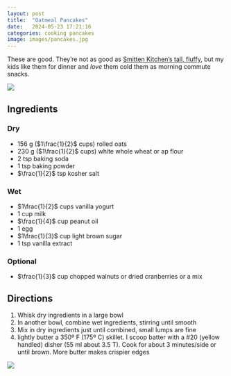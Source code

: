 ```yaml
---
layout: post
title:  "Oatmeal Pancakes"
date:   2024-05-23 17:21:16
categories: cooking pancakes
image: images/pancakes.jpg
---
```

These are good.  They're not as good as [Smitten Kitchen's tall, fluffy](https://smittenkitchen.com/2017/05/tall-fluffy-buttermilk-pancakes/), but my kids like them for dinner and *love* them cold them as morning commute snacks.

![](images/pancakes.jpg){fig-alt="a plate of pancakes"}

## Ingredients

### Dry
- $156$ g ($1\frac{1}{2}$ cups) rolled oats
- $230$ g ($1\frac{1}{2}$ cups) white whole wheat or ap flour
- $2$ tsp baking soda
- $1$ tsp baking powder
- $\frac{1}{2}$ tsp kosher salt

### Wet
- $1\frac{1}{2}$ cups vanilla yogurt
- $1$ cup milk
- $\frac{1}{4}$ cup peanut oil
- $1$ egg
- $1\frac{1}{3}$ cup light brown sugar
- $1$ tsp vanilla extract

### Optional
- $\frac{1}{3}$ cup chopped walnuts or dried cranberries or a mix

## Directions

1. Whisk dry ingredients in a large bowl
2. In another bowl, combine wet ingredients, stirring until smooth
3. Mix in dry ingredients just until combined, small lumps are fine
4. lightly butter a 350º F (175º C) skillet. I scoop batter with a #20 (yellow handled) disher (55 ml about 3.5 T). Cook for about 3 minutes/side or until brown. More butter makes crispier edges

![](images/pancakes2.png){fig-alt="griddle with veggie sausage"}
